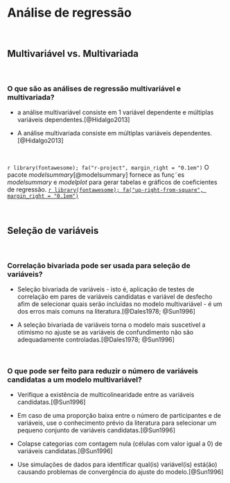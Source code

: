 # **Análise de regressão** {#analise-regresaao}

<br>

## Multivariável vs. Multivariada {#multivariavel-multivariada}

<br>

### O que são as análises de regressão multivariável e multivariada?

-   a análise multivariável consiste em 1 variável dependente e múltiplas variáveis dependentes.[@Hidalgo2013]

-   A análise multivariada consiste em múltiplas variáveis dependentes.[@Hidalgo2013]

<br>

::: blue
`r library(fontawesome); fa("r-project", margin_right = "0.1em")` O pacote *modelsummary*[@modelsummary] fornece as funç˜es *modelsummary* e *modelplot* para gerar tabelas e gráficos de coeficientes de regressão. [`r library(fontawesome); fa("up-right-from-square", margin_right = "0.1em")`](https://cloud.r-project.org/web/packages/modelsummary/index.html)
:::

<br>

## Seleção de variáveis {#selecao}

<br>

### Correlação bivariada pode ser usada para seleção de variáveis?

-   Seleção bivariada de variáveis - isto é, aplicação de testes de correlação em pares de variáveis candidatas e variável de desfecho afim de selecionar quais serão incluídas no modelo multivariável - é um dos erros mais comuns na literatura.[@Dales1978; @Sun1996]

-   A seleção bivariada de variáveis torna o modelo mais suscetível a otimismo no ajuste se as variáveis de confundimento não são adequadamente controladas.[@Dales1978; @Sun1996]

<br>

### O que pode ser feito para reduzir o número de variáveis candidatas a um modelo multivariável?

-   Verifique a existência de multicolinearidade entre as variáveis candidatas.[@Sun1996]

-   Em caso de uma proporção baixa entre o número de participantes e de variáveis, use o conhecimento prévio da literatura para selecionar um pequeno conjunto de variáveis candidatas.[@Sun1996]

-   Colapse categorias com contagem nula (células com valor igual a 0) de variáveis candidatas.[@Sun1996]

-   Use simulações de dados para identificar qual(is) variável(is) está(ão) causando problemas de convergência do ajuste do modelo.[@Sun1996]

<br>
